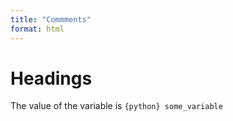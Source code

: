 ```yaml
---
title: "Commments"
format: html
---
```


# Headings <!-- HTML comments can go anywhere 

- bullet

- point

- list

```python
# this is a python comment
some_variable = 1 / 1
```

-->

The value of the variable is `{python} some_variable`